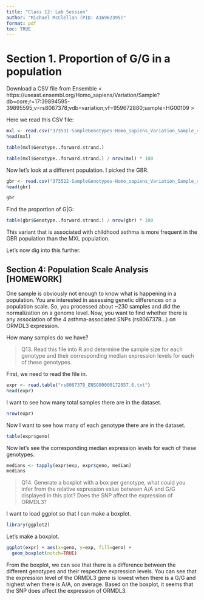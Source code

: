 ```yaml
---
title: "Class 12: Lab Session"
author: "Michael McClellan (PID: A16962395)"
format: pdf
toc: TRUE
---
```


# Section 1. Proportion of G/G in a population

Download a CSV file from Ensemble < https://useast.ensembl.org/Homo_sapiens/Variation/Sample?db=core;r=17:39894595-39895595;v=rs8067378;vdb=variation;vf=959672880;sample=HG00109 >

Here we read this CSV file:

```r
mxl <- read.csv("373531-SampleGenotypes-Homo_sapiens_Variation_Sample_rs8067378.csv")
head(mxl)
```

```r
table(mxl$Genotype..forward.strand.)
```

```r
table(mxl$Genotype..forward.strand.) / nrow(mxl) * 100
```

Now let's look at a different population. I picked the GBR. 

```r
gbr <- read.csv("373522-SampleGenotypes-Homo_sapiens_Variation_Sample_rs8067378.csv")
head(gbr)
```

```r
gbr
```


Find the proportion of G|G: 

```r
table(gbr$Genotype..forward.strand.) / nrow(gbr) * 100
```

This variant that is associated with childhood asthma is more frequent in the GBR population than the MXL population. 

Let's now dig into this further. 

## Section 4: Population Scale Analysis [HOMEWORK]

One sample is obviously not enough to know what is happening in a population. You are interested in assessing genetic differences on a population scale. So, you processed about ~230 samples and did the normalization on a genome level. Now, you want to find whether there is any association of the 4 asthma-associated SNPs (rs8067378...) on ORMDL3 expression.

How many samples do we have? 

 > Q13. Read this file into R and determine the sample size for each genotype and their corresponding median expression levels for each of these genotypes.
 
 First, we need to read the file in. 

```r
expr <- read.table("rs8067378_ENSG00000172057.6.txt")
head(expr)
```

I want to see how many total samples there are in the dataset. 

```r
nrow(expr)
```

Now I want to see how many of each genotype there are in the dataset. 

```r
table(expr$geno)
```

Now let's see the corresponding median expression levels for each of these genotypes. 

```r
medians <- tapply(expr$exp, expr$geno, median)
medians
```

> Q14. Generate a boxplot with a box per genotype, what could you infer from the relative expression value between A/A and G/G displayed in this plot? Does the SNP affect the expression of ORMDL3? 

I want to load ggplot so that I can make a boxplot. 

```r
library(ggplot2)
```

Let's make a boxplot. 

```r
ggplot(expr) + aes(x=geno, y=exp, fill=geno) + 
  geom_boxplot(notch=TRUE)
```

From the boxplot, we can see that there is a difference between the different genotypes and their respective expression levels. You can see that the expression level of the ORMDL3 gene is lowest when there is a G/G and highest when there is A/A, on average. Based on the boxplot, it seems that the SNP does affect the expression of ORMDL3. 

